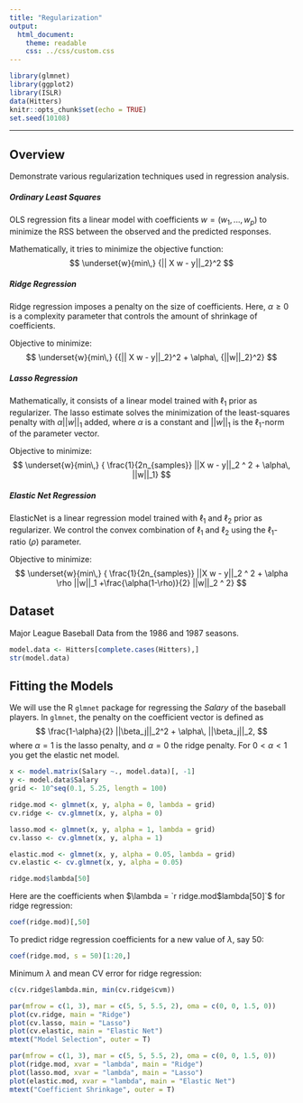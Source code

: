 ```yaml
---
title: "Regularization"
output: 
  html_document: 
    theme: readable
    css: ../css/custom.css
---
```


```r
library(glmnet)
library(ggplot2)
library(ISLR)
data(Hitters)
knitr::opts_chunk$set(echo = TRUE)
set.seed(10108)
```

********************************************************************************

## Overview

Demonstrate various regularization techniques used in regression analysis.  

##### Ordinary Least Squares
OLS regression fits a linear model with coefficients $w = (w_1, ..., w_p)$ to minimize the RSS between the observed and the predicted responses.  

Mathematically, it tries to minimize the objective function:  
$$
\underset{w}{min\,} {|| X w - y||_2}^2
$$

##### Ridge Regression
Ridge regression imposes a penalty on the size of coefficients. Here, $\alpha \geq 0$ is a complexity parameter that controls the amount of shrinkage of coefficients.  

Objective to minimize:  
$$
\underset{w}{min\,} {{|| X w - y||_2}^2 + \alpha\, {||w||_2}^2}
$$

##### Lasso Regression
Mathematically, it consists of a linear model trained with $\ell_1$ prior as regularizer. The lasso estimate solves the minimization of the least-squares penalty with $\alpha ||w||_1$ added, where $\alpha$ is a constant and $||w||_1$ is the $\ell_1$-norm of the parameter vector.  

Objective to minimize:
$$
\underset{w}{min\,} { \frac{1}{2n_{samples}} ||X w - y||_2 ^ 2 + \alpha\, ||w||_1}
$$

##### Elastic Net Regression
ElasticNet is a linear regression model trained with $\ell_1$ and $\ell_2$ prior as regularizer. We control the convex combination of $\ell_1$ and $\ell_2$ using the $\ell_1$-ratio ($\rho$) parameter.

Objective to minimize:  
$$
\underset{w}{min\,} { \frac{1}{2n_{samples}} ||X w - y||_2 ^ 2 + \alpha   \rho ||w||_1 +\frac{\alpha(1-\rho)}{2} ||w||_2 ^ 2}
$$

## Dataset

Major League Baseball Data from the 1986 and 1987 seasons.

```r
model.data <- Hitters[complete.cases(Hitters),]
str(model.data)
```

## Fitting the Models

We will use the R `glmnet` package for regressing the _Salary_ of the baseball players. In `glmnet`, the penalty on the coefficient vector is defined as
$$
\frac{1-\alpha}{2} ||\beta_j||_2^2 + \alpha\, ||\beta_j||_2,
$$
where $\alpha=1$ is the lasso penalty, and $\alpha=0$ the ridge penalty. For $0 < \alpha < 1$ you get the elastic net model.

```r
x <- model.matrix(Salary ~., model.data)[, -1]
y <- model.data$Salary
grid <- 10^seq(0.1, 5.25, length = 100)

ridge.mod <- glmnet(x, y, alpha = 0, lambda = grid)
cv.ridge <- cv.glmnet(x, y, alpha = 0)

lasso.mod <- glmnet(x, y, alpha = 1, lambda = grid)
cv.lasso <- cv.glmnet(x, y, alpha = 1)

elastic.mod <- glmnet(x, y, alpha = 0.05, lambda = grid)
cv.elastic <- cv.glmnet(x, y, alpha = 0.05)
```

```r
ridge.mod$lambda[50]
```

Here are the coefficients when $\lambda = `r ridge.mod$lambda[50]`$ for ridge regression:
```r
coef(ridge.mod)[,50]
```

To predict ridge regression coefficients for a new value of $\lambda$, say 50:
```r
coef(ridge.mod, s = 50)[1:20,]
```

Minimum $\lambda$ and mean CV error for ridge regression:
```r
c(cv.ridge$lambda.min, min(cv.ridge$cvm))
```

```r
par(mfrow = c(1, 3), mar = c(5, 5, 5.5, 2), oma = c(0, 0, 1.5, 0))
plot(cv.ridge, main = "Ridge")
plot(cv.lasso, main = "Lasso")
plot(cv.elastic, main = "Elastic Net")
mtext("Model Selection", outer = T)
```

```r
par(mfrow = c(1, 3), mar = c(5, 5, 5.5, 2), oma = c(0, 0, 1.5, 0))
plot(ridge.mod, xvar = "lambda", main = "Ridge")
plot(lasso.mod, xvar = "lambda", main = "Lasso")
plot(elastic.mod, xvar = "lambda", main = "Elastic Net")
mtext("Coefficient Shrinkage", outer = T)
```



